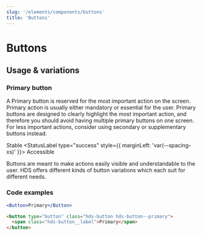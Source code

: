 ```yaml
---
slug: '/elements/components/buttons'
title: 'Buttons'
---
```




# Buttons

## Usage & variations

### Primary button

A Primary button is reserved for the most important action on the screen. Primary action is usually either mandatory or essential for the user. Primary buttons are designed to clearly highlight the most important action, and therefore you should avoid having multiple primary buttons on one screen. For less important actions, consider using secondary or supplementary buttons instead.

<StatusLabel type="info">Stable</StatusLabel>
<StatusLabel type="success" style={{ marginLeft: 'var(--spacing-xs)' }}>
  Accessible
</StatusLabel>

Buttons are meant to make actions easily visible and understandable to the user. HDS offers different kinds of button variations which each suit for different needs.

### Code examples
<Playground>

```jsx
<Button>Primary</Button>
```

```html
<button type="button" class="hds-button hds-button--primary">
  <span class="hds-button__label">Primary</span>
</button>
```

</Playground>
